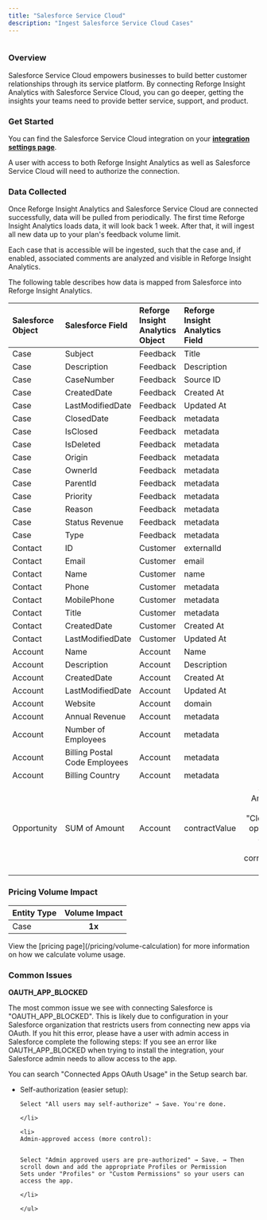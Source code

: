 ```yaml
---
title: "Salesforce Service Cloud"
description: "Ingest Salesforce Service Cloud Cases"
---
```


<Frame>
  <img
    src="/salesforce.png"
    style={{ width:"100%" }}
    alt=""
    title=""
  />
</Frame>

### Overview

Salesforce Service Cloud empowers businesses to build better customer relationships through its service platform. By connecting Reforge Insight Analytics with Salesforce Service Cloud, you can go deeper, getting the insights your teams need to provide better service, support, and product.

### Get Started

You can find the Salesforce Service Cloud integration on your [**integration settings page**](https://insights.reforge.com/w/default/settings/integrations/salesforce).

A user with access to both Reforge Insight Analytics as well as Salesforce Service Cloud will need to authorize the connection.

<Steps>
  <Steps>
    
  </Steps>
  <Steps>
    
  </Steps>
  <Steps>
    
  </Steps>
  <Steps>
    
  </Steps>
  <Steps>
    
  </Steps>
  <Steps>
    
  </Steps>
  <Steps>
    
  </Steps>
  <Steps>
    
  </Steps>
</Steps>

### Data Collected

Once Reforge Insight Analytics and Salesforce Service Cloud are connected successfully, data will be pulled from periodically. The first time Reforge Insight Analytics loads data, it will look back 1 week. After that, it will ingest all new data up to your plan's feedback volume limit.

Each case that is accessible will be ingested, such that the case and, if enabled, associated comments are analyzed and visible in Reforge Insight Analytics.

The following table describes how data is mapped from Salesforce into Reforge Insight Analytics.

| Salesforce Object | Salesforce Field              | Reforge Insight Analytics Object | Reforge Insight Analytics Field | Note                                                                                                  |
| :---------------- | :---------------------------- | :------------------------------- | :------------------------------ | ----------------------------------------------------------------------------------------------------: |
| Case              | Subject                       | Feedback                         | Title                           |                                                                                                       |
| Case              | Description                   | Feedback                         | Description                     |                                                                                                       |
| Case              | CaseNumber                    | Feedback                         | Source ID                       |                                                                                                       |
| Case              | CreatedDate                   | Feedback                         | Created At                      |                                                                                                       |
| Case              | LastModifiedDate              | Feedback                         | Updated At                      |                                                                                                       |
| Case              | ClosedDate                    | Feedback                         | metadata                        |                                                                                                       |
| Case              | IsClosed                      | Feedback                         | metadata                        |                                                                                                       |
| Case              | IsDeleted                     | Feedback                         | metadata                        |                                                                                                       |
| Case              | Origin                        | Feedback                         | metadata                        |                                                                                                       |
| Case              | OwnerId                       | Feedback                         | metadata                        |                                                                                                       |
| Case              | ParentId                      | Feedback                         | metadata                        |                                                                                                       |
| Case              | Priority                      | Feedback                         | metadata                        |                                                                                                       |
| Case              | Reason                        | Feedback                         | metadata                        |                                                                                                       |
| Case              | Status Revenue                | Feedback                         | metadata                        |                                                                                                       |
| Case              | Type                          | Feedback                         | metadata                        |                                                                                                       |
| Contact           | ID                            | Customer                         | externalId                      |                                                                                                       |
| Contact           | Email                         | Customer                         | email                           |                                                                                                       |
| Contact           | Name                          | Customer                         | name                            |                                                                                                       |
| Contact           | Phone                         | Customer                         | metadata                        |                                                                                                       |
| Contact           | MobilePhone                   | Customer                         | metadata                        |                                                                                                       |
| Contact           | Title                         | Customer                         | metadata                        |                                                                                                       |
| Contact           | CreatedDate                   | Customer                         | Created At                      |                                                                                                       |
| Contact           | LastModifiedDate              | Customer                         | Updated At                      |                                                                                                       |
| Account           | Name                          | Account                          | Name                            |                                                                                                       |
| Account           | Description                   | Account                          | Description                     |                                                                                                       |
| Account           | CreatedDate                   | Account                          | Created At                      |                                                                                                       |
| Account           | LastModifiedDate              | Account                          | Updated At                      |                                                                                                       |
| Account           | Website                       | Account                          | domain                          |                                                                                                       |
| Account           | Annual Revenue                | Account                          | metadata                        |                                                                                                       |
| Account           | Number of Employees           | Account                          | metadata                        |                                                                                                       |
| Account           | Billing Postal Code Employees | Account                          | metadata                        |                                                                                                       |
| Account           | Billing Country               | Account                          | metadata                        |                                                                                                       |
| Opportunity       | SUM of Amount                 | Account                          | contractValue                   | Sum of the Amount field from all "Closed Won" opportunities associated with the corresponding Account |

### Pricing Volume Impact

| Entity Type | Volume Impact |
| :---------- | :-----------: |
| Case        | **1x**        |

<Info>
  View the [pricing page](/pricing/volume-calculation) for more information on how we calculate volume usage.
</Info>

### Common Issues

**OAUTH_APP_BLOCKED**

The most common issue we see with connecting Salesforce is "OAUTH_APP_BLOCKED". This is likely due to configuration in your Salesforce organization that restricts users from connecting new apps via OAuth. If you hit this error, please have a user with admin access in Salesforce complete the following steps:
If you see an error like OAUTH_APP_BLOCKED when trying to install the integration, your Salesforce admin needs to allow access to the app.

<Steps>
  <Step title="Go to Setup → Connected Apps OAuth Usage">
    You can search "Connected Apps OAuth Usage" in the Setup search bar.
  </Step>
  <Step title='Find "Reforge Insight Analytics" in the list'>
    
  </Step>
  <Step title="Click Manage next to the app name">
    
  </Step>
  <Step title="On the next screen, click Edit Policies">
    
  </Step>
  <Step title="Under Permitted Users, choose one of the following options">
    <ul>
    <li>
    Self-authorization (easier setup):

    
    Select "All users may self-authorize" → Save. You're done.

    </li>

    <li>
    Admin-approved access (more control):

    
    Select "Admin approved users are pre-authorized" → Save. → Then scroll down and add the appropriate Profiles or Permission
    Sets under "Profiles" or "Custom Permissions" so your users can access the app.

    </li>

    </ul>
  </Step>
  <Step title="Once updated, users can try the installation/authentication again">
    
  </Step>
</Steps>